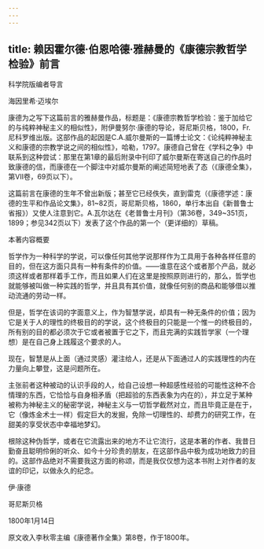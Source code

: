 ```yaml
---
---
---
```

title: 赖因霍尔德·伯恩哈德·雅赫曼的《康德宗教哲学检验》前言
---




科学院版编者导言

海因里希·迈埃尔

康德为之写下这篇前言的雅赫曼作品，标题是：《康德宗教哲学检验：鉴于加给它的与纯粹神秘主义的相似性》，附伊曼努尔·康德的导论，哥尼斯贝格，1800，Fr.尼科罗维出版。这部作品的起因是C.A.威尔曼斯的一篇博士论文：《论纯粹神秘主义和康德的宗教学说之间的相似性》，哈勒，1797。康德自己曾在《学科之争》中联系到这种尝试：那里在第1章的最后附录中刊印了威尔曼斯在寄送自己的作品时致康德的信，而康德在一个脚注中对威尔曼斯的阐述简短地表了态（《康德全集》，第VII卷，69页以下）。

这篇前言在康德的生年不曾出新版；甚至它已经佚失，直到雷克（《康德学述：康德的生平和作品论文集》，81~82页，哥尼斯贝格，1860，单行本出自《新普鲁士省报》）又使人注意到它。A.瓦尔达在《老普鲁士月刊》（第36卷，349~351页，1899；参见342页以下）发表了这个作品的第一个（更详细的）草稿。

本著内容概要

哲学作为一种科学的学说，可以像任何其他学说那样作为工具用于各种各样任意的目的，但在这方面只具有一种有条件的价值。——谁意在这个或者那个产品，就必须这样或者那样着手工作，而且如果人们在这里是按照原则进行的，那么，哲学也就能够被叫做一种实践的哲学，并且具有其价值，就像任何别的商品和能够借以推动流通的劳动一样。

但是，哲学在该词的字面意义上，作为智慧学说，却具有一种无条件的价值；因为它是关于人的理性的终极目的的学说，这个终极目的只能是一个惟一的终极目的，所有别的目的都必须次于它或者被置于它之下，而且完满的实践哲学家（一个理想）是在自己身上践履这个要求的人。

现在，智慧是从上面（通过灵感）灌注给人，还是从下面通过人的实践理性的内在力量向上攀登，这是问题所在。

主张前者这种被动的认识手段的人，给自己设想一种超感性经验的可能性这种不合情理的东西，它恰恰与自身相矛盾（把超验的东西表象为内在的），并立足于某种被称为神秘主义的秘密学说，神秘主义与一切哲学截然对立，而且毕竟正是在于，它（像炼金术士一样）假定巨大的发掘，免除一切理性的、却费力的研究工作，在甜美的享受状态中幸福地梦幻。

根除这种伪哲学，或者在它流露出来的地方不让它流行，这是本著的作者、我昔日勤奋且聪明伶俐的听众、如今十分珍贵的朋友，在这部作品中极为成功地致力的目的。这部作品绝对不需要我这方面的称颂，而是我仅仅想为这本书附上对作者的友谊的印记，以做永久的纪念。

伊·康德

哥尼斯贝格

1800年1月14日

原文收入李秋零主编《康德著作全集》第8卷，作于1800年。